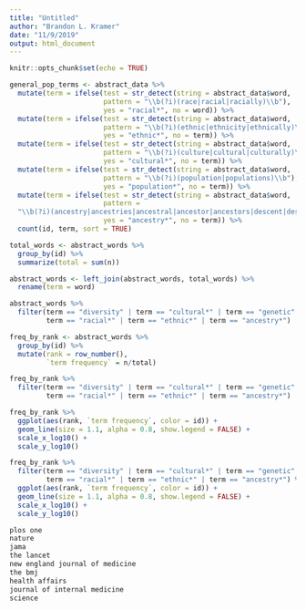 ```yaml
---
title: "Untitled"
author: "Brandon L. Kramer"
date: "11/9/2019"
output: html_document
---
```


```r
knitr::opts_chunk$set(echo = TRUE)
```

```r

general_pop_terms <- abstract_data %>% 
  mutate(term = ifelse(test = str_detect(string = abstract_data$word, 
                       pattern = "\\b(?i)(race|racial|racially)\\b"), 
                       yes = "racial*", no = word)) %>% 
  mutate(term = ifelse(test = str_detect(string = abstract_data$word, 
                       pattern = "\\b(?i)(ethnic|ethnicity|ethnically)\\b"), 
                       yes = "ethnic*", no = term)) %>% 
  mutate(term = ifelse(test = str_detect(string = abstract_data$word, 
                       pattern = "\\b(?i)(culture|cultural|culturally)\\b"), 
                       yes = "cultural*", no = term)) %>% 
  mutate(term = ifelse(test = str_detect(string = abstract_data$word, 
                       pattern = "\\b(?i)(population|populations)\\b"), 
                       yes = "population*", no = term)) %>% 
  mutate(term = ifelse(test = str_detect(string = abstract_data$word, 
                       pattern =
  "\\b(?i)(ancestry|ancestries|ancestral|ancestor|ancestors|descent|descendent|descendents)\\b"), 
                       yes = "ancestry*", no = term)) %>%
  count(id, term, sort = TRUE)

total_words <- abstract_words %>% 
  group_by(id) %>% 
  summarize(total = sum(n))

abstract_words <- left_join(abstract_words, total_words) %>% 
  rename(term = word)

abstract_words %>% 
  filter(term == "diversity" | term == "cultural*" | term == "genetic" | term == "population*" | 
         term == "racial*" | term == "ethnic*" | term == "ancestry*") 

freq_by_rank <- abstract_words %>% 
  group_by(id) %>% 
  mutate(rank = row_number(), 
         `term frequency` = n/total)

freq_by_rank %>% 
  filter(term == "diversity" | term == "cultural*" | term == "genetic" | term == "population*" | 
         term == "racial*" | term == "ethnic*" | term == "ancestry*")

freq_by_rank %>% 
  ggplot(aes(rank, `term frequency`, color = id)) + 
  geom_line(size = 1.1, alpha = 0.8, show.legend = FALSE) + 
  scale_x_log10() +
  scale_y_log10()

freq_by_rank %>% 
  filter(term == "diversity" | term == "cultural*" | term == "genetic" | term == "population*" | 
         term == "racial*" | term == "ethnic*" | term == "ancestry*") %>% 
  ggplot(aes(rank, `term frequency`, color = id)) + 
  geom_line(size = 1.1, alpha = 0.8, show.legend = FALSE) + 
  scale_x_log10() +
  scale_y_log10()

```

```r

plos one 
nature 
jama 
the lancet 
new england journal of medicine 
the bmj 
health affairs 
journal of internal medicine 
science 

```
